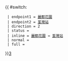 {{ #switch: {{{format|}}}
  | endpoint1 = [[麗都花園]]
  | endpoint2 = [[荃灣站]]
  | direction = 2
  | status =
  | inline = [[麗都花園]] ↔ [[荃灣站]]
  | normal =
  | full =
}}<noinclude>[[category:新界居民巴士路線模板|3‎]]</noinclude>